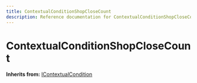 ```yaml
---
title: ContextualConditionShopCloseCount
description: Reference documentation for ContextualConditionShopCloseCount meta class
---
```



# ContextualConditionShopCloseCount

**Inherits from:** [IContextualCondition](/classes/icontextualcondition)

<ClassDetails file="/db/classes/ContextualConditionShopCloseCount.6ef2152b856f.json" />
